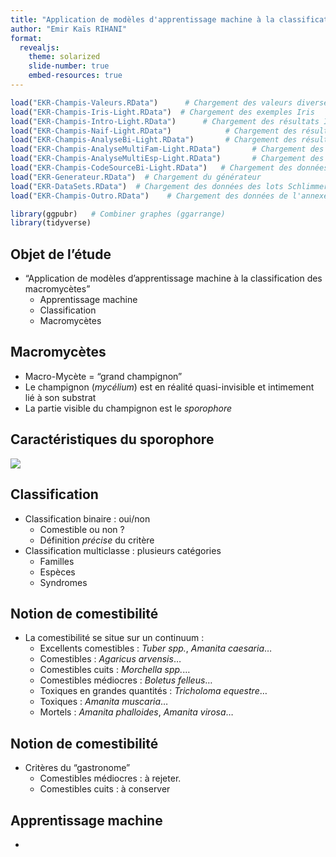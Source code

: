 ```yaml
---
title: "Application de modèles d'apprentissage machine à la classification des macromycètes"
author: "Emir Kaïs RIHANI"
format:
  revealjs:
    theme: solarized
    slide-number: true
    embed-resources: true
---
```


```r
load("EKR-Champis-Valeurs.RData")      # Chargement des valeurs diverses utilisées/calculées dans la thèse
load("EKR-Champis-Iris-Light.RData")  # Chargement des exemples Iris
load("EKR-Champis-Intro-Light.RData")      # Chargement des résultats INTRO
load("EKR-Champis-Naif-Light.RData")            # Chargement des résultats CLASSIFIEUR NAIF
load("EKR-Champis-AnalyseBi-Light.RData")       # Chargement des résultats CLASSIFICATION BINAIRE
load("EKR-Champis-AnalyseMultiFam-Light.RData")       # Chargement des résultats CLASSIF PAR FAMILLES
load("EKR-Champis-AnalyseMultiEsp-Light.RData")       # Chargement des résultats CLASSIF PAR ESPECES
load("EKR-Champis-CodeSourceBi-Light.RData")   # Chargement des données du code source (graphiques)
load("EKR-Generateur.RData")  # Chargement du générateur
load("EKR-DataSets.RData")  # Chargement des données des lots Schlimmer/Wagner
load("EKR-Champis-Outro.RData")    # Chargement des données de l'annexe statistique

library(ggpubr)   # Combiner graphes (ggarrange)
library(tidyverse)
```

## Objet de l'étude

- "Application de modèles d'apprentissage machine à la classification des macromycètes"
   - Apprentissage machine
   - Classification
   - Macromycètes

## Macromycètes

- Macro-Mycète = "grand champignon"
- Le champignon (*mycélium*) est en réalité quasi-invisible et intimement lié à son substrat
- La partie visible du champignon est le *sporophore*

## Caractéristiques du sporophore

![](AnatomieChampis.png)

## Classification

- Classification binaire : oui/non
   - Comestible ou non ?
   - Définition *précise* du critère
- Classification multiclasse : plusieurs catégories
   - Familles
   - Espèces
   - Syndromes

## Notion de comestibilité

- La comestibilité se situe sur un continuum :
   - Excellents comestibles : *Tuber spp.*, *Amanita caesaria*...
   - Comestibles : *Agaricus arvensis*...
   - Comestibles cuits : *Morchella spp.*...
   - Comestibles médiocres : *Boletus felleus*...
   - Toxiques en grandes quantités : *Tricholoma equestre*...
   - Toxiques : *Amanita muscaria*...
   - Mortels : *Amanita phalloides*, *Amanita virosa*...

## Notion de comestibilité
- Critères du "gastronome"
   - Comestibles médiocres : à rejeter.
   - Comestibles cuits : à conserver
   
## Apprentissage machine

-
